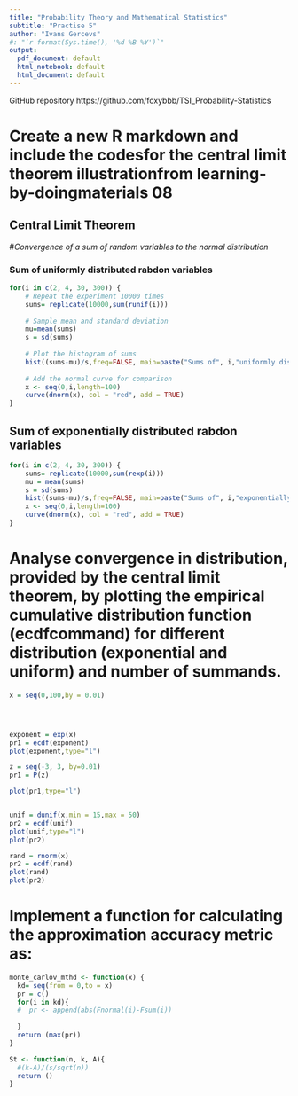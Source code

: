 ```yaml
---
title: "Probability Theory and Mathematical Statistics"
subtitle: "Practise 5"
author: "Ivans Gercevs"
#: "`r format(Sys.time(), '%d %B %Y')`"
output:
  pdf_document: default
  html_notebook: default
  html_document: default
---
```

GitHub repository https://github.com/foxybbb/TSI_Probability-Statistics


# Create a new R markdown and include the codesfor the central limit theorem illustrationfrom learning-by-doingmaterials 08


## Central Limit Theorem

#_Convergence of a sum of random variables to the normal distribution_

### Sum of uniformly distributed rabdon variables
```r
for(i in c(2, 4, 30, 300)) {
	# Repeat the experiment 10000 times
	sums= replicate(10000,sum(runif(i)))
	
	# Sample mean and standard deviation
	mu=mean(sums)
	s = sd(sums)
	
	# Plot the histogram of sums
	hist((sums-mu)/s,freq=FALSE, main=paste("Sums of", i,"uniformly distributed variables"))
	
	# Add the normal curve for comparison
	x <- seq(0,i,length=100)
	curve(dnorm(x), col = "red", add = TRUE)
}
```


## Sum of exponentially distributed rabdon variables
```r
for(i in c(2, 4, 30, 300)) {
	sums= replicate(10000,sum(rexp(i)))
	mu = mean(sums)
	s = sd(sums)
	hist((sums-mu)/s,freq=FALSE, main=paste("Sums of", i,"exponentially distributed variables"))
	x <- seq(0,i,length=100)
	curve(dnorm(x), col = "red", add = TRUE)
}
```

# Analyse convergence in distribution, provided by the central limit theorem, by plotting the empirical cumulative distribution function (ecdfcommand) for different distribution (exponential and uniform) and number of summands.

```r
x = seq(0,100,by = 0.01)




exponent = exp(x)
pr1 = ecdf(exponent)
plot(exponent,type="l")

z = seq(-3, 3, by=0.01)
pr1 = P(z) 

plot(pr1,type="l")


unif = dunif(x,min = 15,max = 50)
pr2 = ecdf(unif)
plot(unif,type="l")
plot(pr2)

rand = rnorm(x)
pr2 = ecdf(rand)
plot(rand)
plot(pr2)


```



# Implement a function for calculating the approximation accuracy metric as:

```r
monte_carlov_mthd <- function(x) {
  kd= seq(from = 0,to = x)
  pr = c()
  for(i in kd){
  #  pr <- append(abs(Fnormal(i)-Fsum(i))
    
  }
  return (max(pr))
}
```

```r
St <- function(n, k, A){
  #(k-A)/(s/sqrt(n))
  return ()
}
```